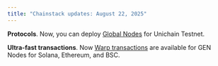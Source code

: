 ```yaml
---
title: "Chainstack updates: August 22, 2025"
---
```


**Protocols**. Now, you can deploy [Global Nodes](/docs/global-elastic-node) for Unichain Testnet. 

**Ultra-fast transactions**. Now [Warp transactions](/docs/warp-transactions) are available for GEN Nodes for Solana, Ethereum, and BSC.